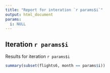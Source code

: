 ```yaml
---
title: "Report for interation `r params$i`"
output: html_document
params:
  i: NULL
---
```


## Iteration `r params$i`

Results for iteration `r params$i`

```r
summary(subset(flights6, month == params$i))
```
